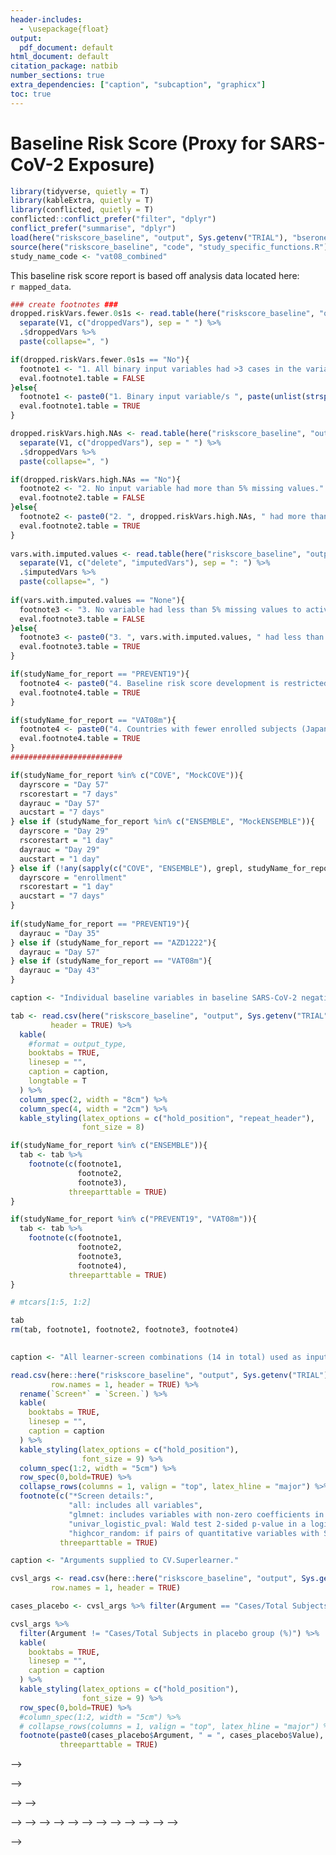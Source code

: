 ```yaml
---
header-includes:
  - \usepackage{float}
output:
  pdf_document: default
html_document: default
citation_package: natbib
number_sections: true
extra_dependencies: ["caption", "subcaption", "graphicx"]
toc: true
---
```


# Baseline Risk Score (Proxy for SARS-CoV-2 Exposure) {#baseline-riskscore}

```r
library(tidyverse, quietly = T)
library(kableExtra, quietly = T)
library(conflicted, quietly = T)
conflicted::conflict_prefer("filter", "dplyr")
conflict_prefer("summarise", "dplyr")
load(here("riskscore_baseline", "output", Sys.getenv("TRIAL"), "bseroneg", "objects_for_running_SL.rda"))
source(here("riskscore_baseline", "code", "study_specific_functions.R"))
study_name_code <- "vat08_combined"

```


This baseline risk score report is based off analysis data located here:  
`r mapped_data`.


```r
### create footnotes ###
dropped.riskVars.fewer.0s1s <- read.table(here("riskscore_baseline", "output", Sys.getenv("TRIAL"), "bseroneg", "drop_riskVars_with_fewer_0s_or_1s.csv")) %>%
  separate(V1, c("droppedVars"), sep = " ") %>%
  .$droppedVars %>%
  paste(collapse=", ") 

if(dropped.riskVars.fewer.0s1s == "No"){
  footnote1 <- "1. All binary input variables had >3 cases in the variable = 1 or 0 subgroup."
  eval.footnote1.table = FALSE
}else{
  footnote1 <- paste0("1. Binary input variable/s ", paste(unlist(strsplit(dropped.riskVars.fewer.0s1s, ",")), collapse = ", "), " had <= 3 cases in the variable = 1 or 0 subgroup and dropped from analysis.")
  eval.footnote1.table = TRUE
}

dropped.riskVars.high.NAs <- read.table(here("riskscore_baseline", "output", Sys.getenv("TRIAL"), "bseroneg", "drop_riskVars_with_high_total_missing_values.csv")) %>%
  separate(V1, c("droppedVars"), sep = " ") %>%
  .$droppedVars %>%
  paste(collapse=", ") 

if(dropped.riskVars.high.NAs == "No"){
  footnote2 <- "2. No input variable had more than 5% missing values."
  eval.footnote2.table = FALSE
}else{
  footnote2 <- paste0("2. ", dropped.riskVars.high.NAs, " had more than 5% missing values and dropped from analysis.")
  eval.footnote2.table = TRUE
}
  
vars.with.imputed.values <- read.table(here("riskscore_baseline", "output", Sys.getenv("TRIAL"), "bseroneg", "impute_missing_values.csv")) %>%
  separate(V1, c("delete", "imputedVars"), sep = ": ") %>%
  .$imputedVars %>%
  paste(collapse=", ") 
  
if(vars.with.imputed.values == "None"){
  footnote3 <- "3. No variable had less than 5% missing values to activate imputation."
  eval.footnote3.table = FALSE
}else{
  footnote3 <- paste0("3. ", vars.with.imputed.values, " had less than 5% missing values. The missing values were imputed using the mice package in R.")
  eval.footnote3.table = TRUE
}

if(studyName_for_report == "PREVENT19"){
  footnote4 <- paste0("4. Baseline risk score development is restricted to only US subjects.")
  eval.footnote4.table = TRUE
}

if(studyName_for_report == "VAT08m"){
  footnote4 <- paste0("4. Countries with fewer enrolled subjects (Japan, Kenya and Nepal) were pooled.")
  eval.footnote4.table = TRUE
}
#########################

if(studyName_for_report %in% c("COVE", "MockCOVE")){
  dayrscore = "Day 57"
  rscorestart = "7 days"
  dayrauc = "Day 57"
  aucstart = "7 days"
} else if (studyName_for_report %in% c("ENSEMBLE", "MockENSEMBLE")){
  dayrscore = "Day 29"
  rscorestart = "1 day"
  dayrauc = "Day 29"
  aucstart = "1 day"
} else if (!any(sapply(c("COVE", "ENSEMBLE"), grepl, studyName_for_report))){
  dayrscore = "enrollment"
  rscorestart = "1 day"
  aucstart = "7 days"
}
  
if(studyName_for_report == "PREVENT19"){
  dayrauc = "Day 35"
} else if (studyName_for_report == "AZD1222"){
  dayrauc = "Day 57"
} else if (studyName_for_report == "VAT08m"){
  dayrauc = "Day 43"
} 

caption <- "Individual baseline variables in baseline SARS-CoV-2 negative per-protocol recipients that were used in the Superlearner model for developing risk score and predicting occurrence of COVID-19."

tab <- read.csv(here("riskscore_baseline", "output", Sys.getenv("TRIAL"), "bseroneg", "risk_vars.csv"), row.names = 1,
         header = TRUE) %>%
  kable(
    #format = output_type,
    booktabs = TRUE,
    linesep = "",
    caption = caption,
    longtable = T
  ) %>%
  column_spec(2, width = "8cm") %>%
  column_spec(4, width = "2cm") %>%
  kable_styling(latex_options = c("hold_position", "repeat_header"),
                font_size = 8)

if(studyName_for_report %in% c("ENSEMBLE")){
  tab <- tab %>% 
    footnote(c(footnote1,
               footnote2,
               footnote3),
             threeparttable = TRUE)
}

if(studyName_for_report %in% c("PREVENT19", "VAT08m")){
  tab <- tab %>% 
    footnote(c(footnote1,
               footnote2,
               footnote3,
               footnote4),
             threeparttable = TRUE)
}

# mtcars[1:5, 1:2]

tab
rm(tab, footnote1, footnote2, footnote3, footnote4)
  
```



<!-- \clearpage -->

<!-- ```{r footnote1-table, warning=FALSE, echo=FALSE, eval = eval.footnote1.table} -->
<!-- caption <- "Binary input variable/s having <= 3 cases in the variable = 1 or 0 subgroup and dropped from analysis (sorted by number of cases in Variable = 1 subgroup)." -->

<!-- tab1 <- inputFile %>% -->
<!--   filter(Riskscorecohortflag == 1 & Trt == 0) %>% -->
<!--   select(Ptid, Trt, all_of(endpoint), all_of(all_risk_vars)) %>% -->
<!--   drop_na(Ptid, Trt, all_of(endpoint)) -->

<!-- tab2 <- tab1 %>% -->
<!--   select(all_of(all_risk_vars)) %>% -->
<!--   map(~ sum(is.na(.))) %>% -->
<!--   as.data.frame() %>% -->
<!--   t() %>% -->
<!--   as.data.frame() %>% -->
<!--   tibble::rownames_to_column(var = "Variable Name") %>% -->
<!--   get_defs_comments_riskVars()  -->

<!-- tab3 <- inputFile %>% -->
<!--   filter(Riskscorecohortflag == 1 & Trt == 0) %>% -->
<!--   drop_na(Ptid, Trt, all_of(endpoint)) %>% -->
<!--   #select(c(Ptid, strsplit(dropped.riskVars.fewer.0s1s, ", ")[[1]], all_of(endpoint))) %>% -->
<!--   select(c(Ptid, all_of(all_risk_vars), all_of(endpoint))) %>% -->
<!--   select(-c("Age", "BMI")) %>% # keep only binary variables -->
<!--   mutate(EventIndPrimaryIncludeNotMolecConfirmedD29 = ifelse(EventIndPrimaryIncludeNotMolecConfirmedD29 == 0, "Non-Case", "Case")) %>% -->
<!--   pivot_longer(!c(Ptid, all_of(endpoint)), names_to = "Variable Name", values_to = "value")  -->

<!-- tab4 <- tab3 %>% -->
<!--   group_by(`Variable Name`, value) %>% -->
<!--   count() %>% -->
<!--   pivot_wider(names_from = "value", values_from = "n") %>% -->
<!--   rename(`Variable = 0 subgroup` = `0`, -->
<!--          `Variable = 1 subgroup` = `1`)  -->

<!-- tab5 <- tab3 %>% -->
<!--   group_by(`Variable Name`, value, EventIndPrimaryIncludeNotMolecConfirmedD29) %>% -->
<!--   count() %>% -->
<!--   pivot_wider(names_from = "value", values_from = "n") %>% -->
<!--   filter(EventIndPrimaryIncludeNotMolecConfirmedD29 == "Case") %>% -->
<!--   mutate(`1` = ifelse(is.na(`1`), 0, `1`)) %>% -->
<!--   rename(`Cases in variable = 0 subgroup` = `0`, -->
<!--          `Cases in variable = 1 subgroup` = `1`) %>% -->
<!--   ungroup() -->

<!-- tab6 <- tab4 %>% left_join(tab5 %>% select(-EventIndPrimaryIncludeNotMolecConfirmedD29), by = "Variable Name") %>% -->
<!--   mutate(`Variable = 0 subgroup N (cases)` = paste0(`Variable = 0 subgroup`, " (", `Cases in variable = 0 subgroup`, ")"), -->
<!--          `Variable = 1 subgroup N (cases)` = paste0(`Variable = 1 subgroup`, " (", `Cases in variable = 1 subgroup`, ")")) %>% -->
<!--   left_join(tab2 %>% select(`Variable Name`, Definition), by = "Variable Name") %>% -->
<!--   arrange(desc(`Cases in variable = 1 subgroup`)) %>% -->
<!--   filter(`Cases in variable = 0 subgroup` <= 3 | `Cases in variable = 1 subgroup` <= 3) %>% -->
<!--   select(`Variable Name`, Definition, `Variable = 0 subgroup N (cases)`, `Variable = 1 subgroup N (cases)`) -->

<!-- tab6 %>%  -->
<!--   select(`Variable Name`, Definition, everything()) %>% -->
<!--   kable(escape = F, -->
<!--     booktabs = TRUE, -->
<!--     linesep = "", -->
<!--     caption = caption, -->
<!--     col.names = linebreak(c("Variable\nName", "Definition", "Variable = 0 subgroup \n N (cases)", "Variable = 1 subgroup \n N (cases)"), align = "c") -->
<!--   ) %>% -->
<!--   kable_styling(latex_options = c("hold_position"), -->
<!--                 font_size = 8) %>% -->
<!--   column_spec(1:2, width = "5cm") %>% -->
<!--   column_spec(3:4, width = "3cm") %>% -->
<!--   row_spec(0,bold=TRUE) %>% -->
<!--   collapse_rows(columns = 1, valign = "top", latex_hline = "major")  -->

<!-- rm(tab1, tab2, tab3, tab4, tab5, tab6) -->

<!-- ``` -->




<!-- ```{r footnote2-table, warning=FALSE, echo=FALSE, eval = eval.footnote2.table} -->
<!-- caption <- "Input variable/s dropped from analysis for having more than 5% missing values." -->

<!-- dat <- inputFile %>% -->
<!--   filter(Riskscorecohortflag == 1 & Trt == 0) %>% -->
<!--   select(all_of(all_risk_vars))  -->

<!-- inputFile %>% -->
<!--   filter(Riskscorecohortflag == 1 & Trt == 0) %>% -->
<!--   map(~ sum(is.na(.))) %>% -->
<!--   as.data.frame() %>% -->
<!--   t() %>% -->
<!--   as.data.frame() %>% -->
<!--   tibble::rownames_to_column(var = "Variable Name") %>% -->
<!--   mutate(V1 = paste0(V1, "/", nrow(dat), " (", format(round((V1 / nrow(dat)) * 100, 1), nsmall = 1), "%)")) %>% -->
<!--   get_defs_comments_riskVars() %>% -->
<!--   filter(`Variable Name` %in% strsplit(dropped.riskVars.high.NAs, ", ")[[1]]) %>% -->
<!--   rename(`Total missing values` = V1) %>% -->
<!--   select(`Variable Name`, Definition, `Total missing values`, Comments) %>% -->
<!--   kable( -->
<!--     booktabs = TRUE, -->
<!--     linesep = "", -->
<!--     caption = caption -->
<!--   ) %>% -->
<!--   kable_styling(latex_options = c("hold_position"), -->
<!--                 font_size = 8) %>% -->
<!--   column_spec(1:2, width = "5cm") %>% -->
<!--   row_spec(0,bold=TRUE) %>% -->
<!--   collapse_rows(columns = 1, valign = "top", latex_hline = "major") -->

<!-- rm(dat) -->

<!-- ``` -->




<!-- ```{r footnote3-table, warning=FALSE, echo=FALSE, eval = eval.footnote3.table} -->
<!-- caption <- "Input variable/s having less than 5\\% missing values. The missing values were imputed using the mice package in R." -->

<!-- dat <- inputFile %>% -->
<!--   filter(Riskscorecohortflag == 1 & Trt == 0) %>% -->
<!--   select(all_of(all_risk_vars))  -->

<!-- inputFile %>% -->
<!--   filter(Riskscorecohortflag == 1 & Trt == 0) %>% -->
<!--   map(~ sum(is.na(.))) %>% -->
<!--   as.data.frame() %>% -->
<!--   t() %>% -->
<!--   as.data.frame() %>% -->
<!--   tibble::rownames_to_column(var = "Variable Name") %>% -->
<!--   mutate(V1 = paste0(V1, "/", nrow(dat), " (", format(round((V1 / nrow(dat)) * 100, 1), nsmall = 1), "%)")) %>% -->
<!--   get_defs_comments_riskVars() %>% -->
<!--   filter(`Variable Name` %in% strsplit(vars.with.imputed.values, ", ")[[1]]) %>% -->
<!--   rename(`Total missing values` = V1) %>% -->
<!--   select(`Variable Name`, Definition, `Total missing values`, Comments) %>% -->
<!--   mutate(Comments = "NA") %>% -->
<!--   kable( -->
<!--     booktabs = TRUE, -->
<!--     linesep = "", -->
<!--     caption = caption -->
<!--   ) %>% -->
<!--   kable_styling(latex_options = c("hold_position"), -->
<!--                 font_size = 8) %>% -->
<!--   column_spec(1:2, width = "5cm") %>% -->
<!--   row_spec(0,bold=TRUE) %>% -->
<!--   collapse_rows(columns = 1, valign = "top", latex_hline = "major") -->

<!-- rm(dat) -->

<!-- ``` -->

\clearpage

```r
caption <- "All learner-screen combinations (14 in total) used as input to the Superlearner."

read.csv(here::here("riskscore_baseline", "output", Sys.getenv("TRIAL"), "bseroneg", "learner-screens.csv"),
         row.names = 1, header = TRUE) %>%
  rename(`Screen*` = `Screen.`) %>%
  kable(
    booktabs = TRUE,
    linesep = "",
    caption = caption
  ) %>%
  kable_styling(latex_options = c("hold_position"),
                font_size = 9) %>%
  column_spec(1:2, width = "5cm") %>%
  row_spec(0,bold=TRUE) %>%
  collapse_rows(columns = 1, valign = "top", latex_hline = "major") %>%
  footnote(c("*Screen details:",
             "all: includes all variables",
             "glmnet: includes variables with non-zero coefficients in the standard implementation of SL.glmnet that optimizes the lasso tuning parameter via cross-validation",
             "univar_logistic_pval: Wald test 2-sided p-value in a logistic regression model < 0.10",
             "highcor_random: if pairs of quantitative variables with Spearman rank correlation > 0.90, select one of the variables at random"),
           threeparttable = TRUE)

```




```r
caption <- "Arguments supplied to CV.Superlearner."

cvsl_args <- read.csv(here::here("riskscore_baseline", "output", Sys.getenv("TRIAL"), "bseroneg", "cvsl_args.csv"),
         row.names = 1, header = TRUE)

cases_placebo <- cvsl_args %>% filter(Argument == "Cases/Total Subjects in placebo group (%)")

cvsl_args %>%
  filter(Argument != "Cases/Total Subjects in placebo group (%)") %>%
  kable(
    booktabs = TRUE,
    linesep = "",
    caption = caption
  ) %>%
  kable_styling(latex_options = c("hold_position"),
                font_size = 9) %>%
  row_spec(0,bold=TRUE) %>%
  #column_spec(1:2, width = "5cm") %>%
  # collapse_rows(columns = 1, valign = "top", latex_hline = "major") %>%
  footnote(paste0(cases_placebo$Argument, " = ", cases_placebo$Value),
           threeparttable = TRUE)

```

\begin{landscape}
\clearpage



```r
knitr::include_graphics(here::here("riskscore_baseline", "output", Sys.getenv("TRIAL"), "bseroneg", "risk_placebo_cvaucs.png"))
```

\end{landscape}


<!-- ```{r, echo=FALSE, out.height="94%", fig.cap=paste0("CV-estimated predicted probabilities of COVID-19 disease starting ", rscorestart, " after ", dayrscore, " by case/control status for top 2 learners, SuperLearner and Discrete SL. CV-estimated predicted probabilities were computed using only data from the placebo arm.")} -->
<!-- knitr::include_graphics(here::here("riskscore_baseline", "output", Sys.getenv("TRIAL"), "bseroneg", "predProb_riskscore_plac.png")) -->
<!-- ``` -->

<!-- \clearpage -->


<!-- ```{r, echo=FALSE, out.width="95%", out.height="95%", fig.cap=paste0("ROC curves based off CV-estimated predicted probabilities for the top 2 learners, Superlearner and Discrete SL. CV-estimated predicted probabilities were derived considering cases as COVID-19 disease endpoints starting ", rscorestart, " after ", dayrscore, " using only data from the placebo arm.")} -->
<!-- knitr::include_graphics(here::here("riskscore_baseline", "output", Sys.getenv("TRIAL"), "bseroneg", "ROCcurve_riskscore_plac.png")) -->
<!-- ``` -->

<!-- \clearpage -->

<!-- ```{r risk-sl-weights, warning=FALSE, echo=FALSE} -->
<!-- caption <- "Weights assigned by Superlearner using data only from the placebo arm." -->
<!-- read.csv(here("riskscore_baseline", "output", Sys.getenv("TRIAL"), "bseroneg", "SL_weights.csv"), row.names = 1, -->
<!--          header = TRUE) %>% -->
<!--   kable( -->
<!--     booktabs = TRUE, -->
<!--     linesep = "", -->
<!--     caption = caption -->
<!--   ) %>% -->
<!--   kable_styling(latex_options = c("hold_position"), -->
<!--                 font_size = 9) %>% -->
<!--   row_spec(0,bold=TRUE) -->
<!-- ``` -->

<!-- \begin{landscape} -->
<!-- \clearpage -->

<!-- ```{r SLtopmodels, warning=FALSE, echo=FALSE} -->
<!-- caption <- "Learners assigned weight > 0.0 by Superlearner sorted by weight. Predictors within each learner are sorted by variable importance which is the absolute value in Coefficient (in case of learners like SL.glm, SL.gam, SL.glm.interaction), or Gain (in case of SL.xgboost) or Importance (in case of SL.ranger.imp)." -->

<!-- read.csv(here("riskscore_baseline", "output", Sys.getenv("TRIAL"), "bseroneg", "SL_all_models_with_predictors.csv"), -->
<!--          row.names = 1, header = TRUE) %>% -->
<!--   mutate(Gain = if("Gain" %in% colnames(.)) as.numeric(Gain) else NULL, -->
<!--         Importance = if("Importance" %in% colnames(.)) as.numeric(Importance) else NULL, -->
<!--         Coefficient = if("Coefficient" %in% colnames(.)) as.numeric(Coefficient) else NULL) %>% -->
<!--   arrange( if("Weight" %in% colnames(.)) desc(Weight) else NULL, -->
<!--            if("Gain" %in% colnames(.)) desc(abs(Gain)) else NULL, -->
<!--            if("Importance" %in% colnames(.)) desc(abs(Importance)) else NULL, -->
<!--            if("Coefficient" %in% colnames(.)) desc(abs(Coefficient)) else NULL) %>% -->
<!--   filter(Weight > 0.0) %>% -->
<!--   mutate(across(.cols = everything(), ~gsub(" ", "", ., fixed = TRUE))) %>% -->
<!--   mutate(across(.cols = everything(), ~na_if(., "NA"))) %>% -->
<!--   select_if(~sum(!is.na(.)) > 0) %>% -->
<!--   kable( -->
<!--     longtable = T, -->
<!--     booktabs = TRUE, -->
<!--     linesep = "", -->
<!--     caption = caption -->
<!--   ) %>% -->
<!--   kable_styling(latex_options = c("hold_position", "repeat_header"), -->
<!--                 font_size = 5) %>% -->
<!--   row_spec(0,bold=TRUE) -->

<!-- ``` -->
<!-- \end{landscape} -->


<!-- ```{r, echo=FALSE, out.width="100%", out.height="90%", fig.cap=paste0("Superlearner predicted probabilities of COVID-19 disease starting at least ", aucstart, " after ", dayrauc, " in vaccinees by case/control status.")} -->
<!-- knitr::include_graphics(here::here("riskscore_baseline", "output", Sys.getenv("TRIAL"), "bseroneg", "predProb_riskscore_vacc_onlySL.png")) -->
<!-- ``` -->

<!-- \clearpage -->


<!-- ```{r, echo=FALSE, out.width="95%", out.height="95%", fig.cap=paste0("ROC curve based off Superlearner predicted probabilities of COVID-19 disease starting at least ", aucstart, " after ", dayrauc, " in vaccinees.")} -->
<!-- knitr::include_graphics(here::here("riskscore_baseline", "output", Sys.getenv("TRIAL"), "bseroneg", "ROCcurve_riskscore_vacc_onlySL.png")) -->
<!-- ``` -->

<!-- \clearpage -->

<!-- ## Analysis details towards deriving baseline risk score -->

<!-- The Baseline Risk Score analysis is conducted in baseline SARS-CoV-2 sero-negative per-protocol participants. The analysis considers the following as input: -->

<!-- 1. data_processed.csv file (created by the data processing step) -->

<!-- 2. Riskscorecohortflag (created by the data processing step): This flag identifies the subjects from both arms (placebo and vaccine) that are to be considered for risk score analysis. So, all subjects with Riskscorecohortflag == 1 have a risk score. -->

<!-- 3. Risk score variables (shown in Table 1) -->

<!-- 4. Endpoint: The endpoint used is `r endpoint` -->

<!-- Tables 5, 6 and 7 (below) show the number of subjects by study arm and endpoint status in the data before applying the Riskscorecohortflag, after applying the Riskscorecohortflag and after conducting the risk score analysis, respectively.  -->

<!-- The risk score analysis code appends two columns (risk_score and standardized_risk_score) to the data_processed.csv file and drops out subjects that do not have a risk score (thus keeps only subjects with Riskscorecohortflag == 1 and no missing value for the endpoint).  -->



<!-- ```{r cases-beforeRiskscorecohortFLAG, warning=FALSE, echo=FALSE, message=FALSE} -->
<!-- caption <- "Cases per treatment arm in data\\_processed.csv before applying RiskscorecohortFLAG." -->

<!-- if(any(sapply(c("COVE", "ENSEMBLE"), grepl, studyName_for_report))){ -->
<!--   new_colnames = c("Non-Cases", paste0("Post-", dayrscore, "-Cases")) -->
<!--   footnote1 <- paste0("Post-Day ", dayrscore, " Cases: COVID-19 primary endpoints that occur at least ", rscorestart, " after the ", dayrscore, " visit.") -->
<!--   eval.footnote1.table = TRUE -->
<!-- }else{ -->
<!--   new_colnames = c("Non-Cases", "Post-Enrollment Cases") -->
<!--   footnote1 <- "Post-enrollment Cases: All COVID-19 primary endpoints that occur after enrollment (Day 1 in study)." -->
<!--   eval.footnote1.table = TRUE -->
<!-- } -->

<!-- read.csv(here("riskscore_baseline", "output", Sys.getenv("TRIAL"), "bseroneg", "cases_prior_to_applying_Riskscorecohortflag.csv"), row.names = 1, -->
<!--          header = TRUE) %>% -->
<!--   tibble::rownames_to_column(var = "Study-Arm") %>% -->
<!--   rename_with(~new_colnames, c("X0", "X1")) %>% -->
<!--   kable( -->
<!--     booktabs = TRUE, -->
<!--     linesep = "", -->
<!--     caption = caption) %>% -->
<!--   kable_styling(latex_options = c("hold_position"), -->
<!--                 font_size = 9) %>% -->
<!--   footnote(footnote1, -->
<!--              threeparttable = TRUE) -->

<!-- ``` -->



<!-- ```{r cases-prior, warning=FALSE, echo=FALSE, message=FALSE} -->
<!-- caption <- "Cases per treatment arm after applying RiskscorecohortFLAG (prior to risk score analysis)." -->

<!-- read.csv(here("riskscore_baseline", "output", Sys.getenv("TRIAL"), "bseroneg", "cases_prior_riskScoreAnalysis.csv"), row.names = 1, -->
<!--          header = TRUE) %>% -->
<!--   tibble::rownames_to_column(var = "Study-Arm") %>% -->
<!--   rename_with(~new_colnames, c("X0", "X1")) %>% -->
<!--   kable( -->
<!--     booktabs = TRUE, -->
<!--     linesep = "", -->
<!--     caption = caption) %>% -->
<!--   kable_styling(latex_options = c("hold_position"), -->
<!--                 font_size = 9) %>% -->
<!--   footnote(footnote1, -->
<!--              threeparttable = TRUE) -->

<!-- ``` -->


<!-- ```{r cases-post-riskScore, warning=FALSE, echo=FALSE, message=FALSE} -->
<!-- caption <- "Cases per treatment arm post risk score analysis." -->

<!-- read.csv(here("riskscore_baseline", "output", Sys.getenv("TRIAL"), "bseroneg", "cases_post_riskScoreAnalysis.csv"), row.names = 1, -->
<!--          header = TRUE) %>% -->
<!--   tibble::rownames_to_column(var = "Study-Arm") %>% -->
<!--   rename_with(~new_colnames, c("X0", "X1")) %>% -->
<!--   kable( -->
<!--     booktabs = TRUE, -->
<!--     linesep = "", -->
<!--     caption = caption) %>% -->
<!--   kable_styling(latex_options = c("hold_position"), -->
<!--                 font_size = 9) %>% -->
<!--   footnote(footnote1, -->
<!--              threeparttable = TRUE) -->

<!-- ``` -->



<!-- ```{r vacc-cases-AUC-calc, warning=FALSE, echo=FALSE, message=FALSE} -->
<!-- caption <- "Cases/Controls in vaccine cohort used towards evaluation of SL prediction performance." -->

<!-- read.csv(here("riskscore_baseline", "output", Sys.getenv("TRIAL"), "bseroneg", "vacc.cases.AUC.calc_post_riskScoreAnalysis.csv"), row.names = 1, -->
<!--          header = TRUE) %>% -->
<!--   mutate(Var1 = ifelse(Var1 == 0, "Controls", paste0("Post-", dayrauc, " Cases"))) %>% -->
<!--   rename(`Vaccine Arm` = Var1) %>% -->
<!--   kable( -->
<!--     booktabs = TRUE, -->
<!--     linesep = "", -->
<!--     caption = caption) %>% -->
<!--   kable_styling(latex_options = c("hold_position"), -->
<!--                 font_size = 9) %>% -->
<!--   footnote(c(paste0("Post-", dayrauc, " Cases: COVID-19 primary endpoints that occur at least ", aucstart, " after the ", dayrauc, " visit.")), -->
<!--              threeparttable = TRUE) -->

<!-- ``` -->

<!-- <!-- \clearpage --> -->

<!-- <!-- ## Superlearner details  --> -->


<!-- <!-- ```{r cvsl-details, warning=FALSE, echo=FALSE, message=FALSE} --> -->
<!-- <!-- caption <- "Arguments provided to CV-Superlearner function." --> -->

<!-- <!-- read.csv(here("riskscore_baseline", "output", "cases_post_riskScoreAnalysis.csv"), row.names = 1, --> -->
<!-- <!--          header = TRUE) %>% --> -->
<!-- <!--   tibble::rownames_to_column(var = "Study-Arm") %>% --> -->
<!-- <!--   rename_with(~new_colnames, c("X0", "X1")) %>% --> -->
<!-- <!--   kable( --> -->
<!-- <!--     booktabs = TRUE, --> -->
<!-- <!--     linesep = "", --> -->
<!-- <!--     caption = caption) %>% --> -->
<!-- <!--   kable_styling(latex_options = c("hold_position"), --> -->
<!-- <!--                 font_size = 9) %>% --> -->
<!-- <!--   footnote(c("Post-Day 29 Cases: COVID-19 primary endpoints that occur at least 7 days after the Day 29 visit."), --> -->
<!-- <!--              threeparttable = TRUE) --> -->

<!-- <!-- ``` --> -->

